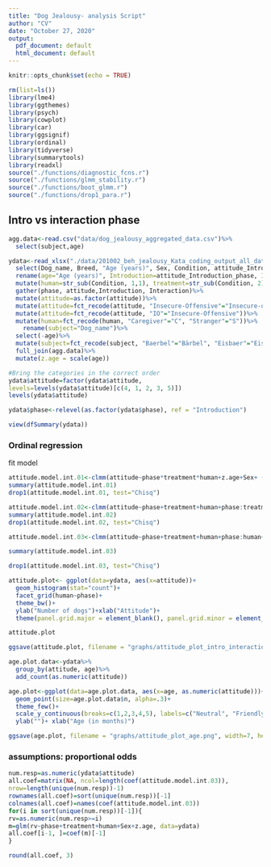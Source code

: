 ```yaml
---
title: "Dog Jealousy- analysis Script"
author: "CV"
date: "October 27, 2020"
output:
  pdf_document: default
  html_document: default
---
```


```r

knitr::opts_chunk$set(echo = TRUE)

rm(list=ls())
library(lme4)
library(ggthemes)
library(psych)
library(cowplot)
library(car)
library(ggsignif)
library(ordinal)
library(tidyverse)
library(summarytools)
library(readxl)
source("./functions/diagnostic_fcns.r")
source("./functions/glmm_stability.r")
source("./functions/boot_glmm.r")
source("./functions/drop1_para.r")

```


## Intro vs interaction phase

```r

agg.data<-read.csv("data/dog_jealousy_aggregated_data.csv")%>%
  select(subject,age)

ydata<-read_xlsx("./data/201002_beh_jealousy_Kata_coding_output_all_data_Dusty_questionnaires_updated_mistakes_new.xlsx", sheet = 'Kata_phases_explanations', na = c('NA'))%>%
  select(Dog_name, Breed, "Age (years)", Sex, Condition, attitude_Introduction_phase,attitude_interaction_phase)%>% 
  rename(age="Age (years)", Introduction=attitude_Introduction_phase, Interaction=attitude_interaction_phase)%>%
  mutate(human=str_sub(Condition, 1,1), treatment=str_sub(Condition, 2))%>%
  gather(phase, attitude,Introduction, Interaction)%>%
  mutate(attitude=as.factor(attitude))%>%
  mutate(attitude=fct_recode(attitude, "Insecure-Offensive"="Insecure-offensive"))%>%
  mutate(attitude=fct_recode(attitude, "IO"="Insecure-Offensive"))%>%
  mutate(human=fct_recode(human, "Caregiver"="C", "Stranger"="S"))%>%
    rename(subject="Dog_name")%>%
  select(-age)%>%
  mutate(subject=fct_recode(subject, "Baerbel"="Bärbel", "Eisbaer"="Eisbär", "Fiby"="Fiby2", "Finja"="Finja2", "Jo-jo3"="Jo-Jo3", "Maedi"="Mädi", "Mia"="Mia7", "Muesli"="Müsli",  "Nana"="Nana3", "Ronja"="Ronja4", "Yuki"="Yuki4"))%>%
  full_join(agg.data)%>%
  mutate(z.age = scale(age))

#Bring the categories in the correct order
ydata$attitude=factor(ydata$attitude,
levels=levels(ydata$attitude)[c(4, 1, 2, 3, 5)])
levels(ydata$attitude)

ydata$phase<-relevel(as.factor(ydata$phase), ref = "Introduction")

```



``` r
view(dfSummary(ydata))
```
### Ordinal regression


fit model
```r
attitude.model.int.01<-clmm(attitude~phase*treatment*human+z.age+Sex+ (1|subject), data=ydata)
summary(attitude.model.int.01)
drop1(attitude.model.int.01, test="Chisq")
```


```r

attitude.model.int.02<-clmm(attitude~phase+treatment+human+phase:treatment+phase:human+treatment:human+z.age+Sex+ (1|subject), data=ydata)
summary(attitude.model.int.02)
drop1(attitude.model.int.02, test="Chisq")
```
```r

attitude.model.int.03<-clmm(attitude~phase+treatment+human+phase:human+Sex+z.age+ (1+phase|subject), data=ydata)

summary(attitude.model.int.03)

drop1(attitude.model.int.03, test="Chisq")
```


```r
attitude.plot<- ggplot(data=ydata, aes(x=attitude))+
  geom_histogram(stat="count")+
  facet_grid(human~phase)+
  theme_bw()+
  ylab("Number of dogs")+xlab("Attitude")+
  theme(panel.grid.major = element_blank(), panel.grid.minor = element_blank())

attitude.plot

ggsave(attitude.plot, filename = "graphs/attitude_plot_intro_interaction.png", width=9, height=5, scale=0.7)
```

```r
age.plot.data<-ydata%>%
  group_by(attitude, age)%>%
  add_count(as.numeric(attitude))

age.plot<-ggplot(data=age.plot.data, aes(x=age, as.numeric(attitude)))+
  geom_point(size=age.plot.data$n, alpha=.3)+
  theme_few()+
  scale_y_continuous(breaks=c(1,2,3,4,5), labels=c("Neutral", "Friendly", "Insecure", "Insecure-Offensive", "Offensive"), limits=c(1, 5))+
  ylab("")+ xlab("Age (in months)")

ggsave(age.plot, filename = "graphs/attitude_plot_age.png", width=7, height=5, scale = 0.8)

```

### assumptions: proportional odds
```r
num.resp=as.numeric(ydata$attitude)
all.coef=matrix(NA, ncol=length(coef(attitude.model.int.03)),
nrow=length(unique(num.resp))-1)
rownames(all.coef)=sort(unique(num.resp))[-1]
colnames(all.coef)=names(coef(attitude.model.int.03))
for(i in sort(unique(num.resp))[-1]){
rv=as.numeric(num.resp>=i)
m=glm(rv~phase+treatment+human+Sex+z.age, data=ydata)
all.coef[i-1, ]=coef(m)[-1]
}

round(all.coef, 3)
```

